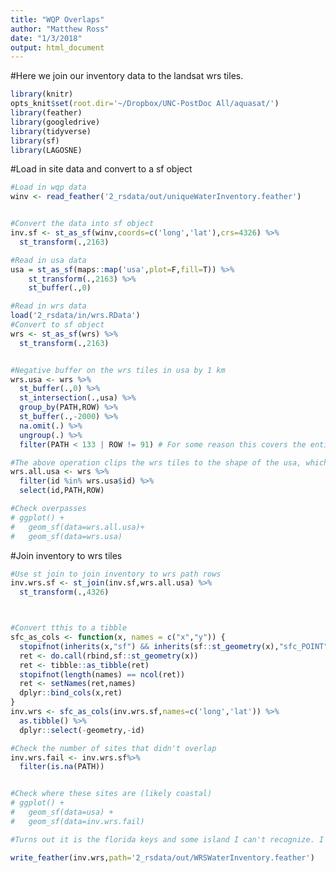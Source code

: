 ```yaml
---
title: "WQP Overlaps"
author: "Matthew Ross"
date: "1/3/2018"
output: html_document
---
```


#Here we join our inventory data to the landsat wrs tiles. 

```r
library(knitr)
opts_knit$set(root.dir='~/Dropbox/UNC-PostDoc All/aquasat/')
library(feather)
library(googledrive)
library(tidyverse)
library(sf)
library(LAGOSNE)

```

#Load in site data and convert to a sf object
```r
#Load in wqp data
winv <- read_feather('2_rsdata/out/uniqueWaterInventory.feather')


#Convert the data into sf object
inv.sf <- st_as_sf(winv,coords=c('long','lat'),crs=4326) %>%
  st_transform(.,2163)

```


```r
#Read in usa data
usa = st_as_sf(maps::map('usa',plot=F,fill=T)) %>%
    st_transform(.,2163) %>%
    st_buffer(.,0) 

#Read in wrs data
load('2_rsdata/in/wrs.RData')
#Convert to sf object
wrs <- st_as_sf(wrs) %>%
  st_transform(.,2163)


#Negative buffer on the wrs tiles in usa by 1 km
wrs.usa <- wrs %>%
  st_buffer(.,0) %>%
  st_intersection(.,usa) %>%
  group_by(PATH,ROW) %>%
  st_buffer(.,-2000) %>%
  na.omit(.) %>%
  ungroup(.) %>%
  filter(PATH < 133 | ROW != 91) # For some reason this covers the entire usa and messes up data downstream

#The above operation clips the wrs tiles to the shape of the usa, which we don't want. So let's keep full tiles
wrs.all.usa <- wrs %>%
  filter(id %in% wrs.usa$id) %>%
  select(id,PATH,ROW)

#Check overpasses
# ggplot() + 
#   geom_sf(data=wrs.all.usa)+
#   geom_sf(data=wrs.usa)
```

#Join inventory to wrs tiles
```r
#Use st join to join inventory to wrs path rows
inv.wrs.sf <- st_join(inv.sf,wrs.all.usa) %>%
  st_transform(.,4326)



#Convert tthis to a tibble
sfc_as_cols <- function(x, names = c("x","y")) {
  stopifnot(inherits(x,"sf") && inherits(sf::st_geometry(x),"sfc_POINT"))
  ret <- do.call(rbind,sf::st_geometry(x))
  ret <- tibble::as_tibble(ret)
  stopifnot(length(names) == ncol(ret))
  ret <- setNames(ret,names)
  dplyr::bind_cols(x,ret)
}
inv.wrs <- sfc_as_cols(inv.wrs.sf,names=c('long','lat')) %>%
  as.tibble() %>%
  dplyr::select(-geometry,-id) 

#Check the number of sites that didn't overlap
inv.wrs.fail <- inv.wrs.sf%>%
  filter(is.na(PATH))


#Check where these sites are (likely coastal)
# ggplot() + 
#   geom_sf(data=usa) + 
#   geom_sf(data=inv.wrs.fail)

#Turns out it is the florida keys and some island I can't recognize. I'm okay with not having these sites

write_feather(inv.wrs,path='2_rsdata/out/WRSWaterInventory.feather')
```




